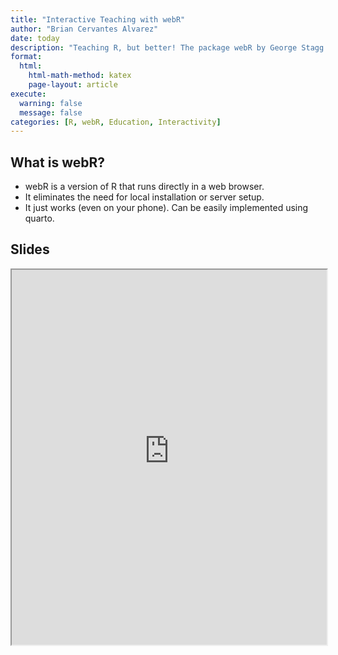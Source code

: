 ```yaml
---
title: "Interactive Teaching with webR"
author: "Brian Cervantes Alvarez"
date: today
description: "Teaching R, but better! The package webR by George Stagg transforms traditional lectures into dynamic and interactive sessions. It helps maintain student interest and improves comprehension through hands-on practice. Plus, it simplifies the teaching process, allowing instructors to focus on content delivery rather than technical setup."
format:
  html:
    html-math-method: katex
    page-layout: article
execute: 
  warning: false
  message: false
categories: [R, webR, Education, Interactivity]
---
```


## What is webR?

- webR is a version of R that runs directly in a web browser.
- It eliminates the need for local installation or server setup.
- It just works (even on your phone).
Can be easily implemented using quarto.

## Slides

<iframe src="https://bcervantesalvarez.github.io/Presentations/WebR/" width="100%" height="600" allowfullscreen></iframe>